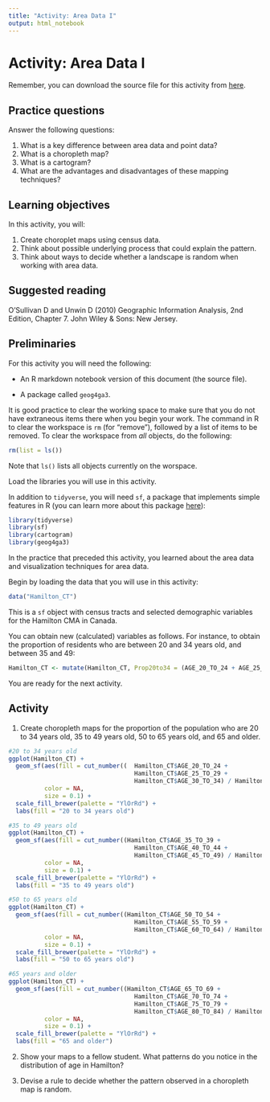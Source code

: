 ```yaml
---
title: "Activity: Area Data I"
output: html_notebook
---
```


# Activity: Area Data I

Remember, you can download the source file for this activity from [here](https://github.com/paezha/Spatial-Statistics-Course).

## Practice questions

Answer the following questions:

1. What is a key difference between area data and point data?
2. What is a choropleth map?
3. What is a cartogram?
4. What are the advantages and disadvantages of these mapping techniques?

## Learning objectives

In this activity, you will:

1. Create choroplet maps using census data.
2. Think about possible underlying process that could explain the pattern.
3. Think about ways to decide whether a landscape is random when working with area data.

## Suggested reading

O'Sullivan D and Unwin D (2010) Geographic Information Analysis, 2nd Edition, Chapter 7. John Wiley & Sons: New Jersey.

## Preliminaries

For this activity you will need the following:

* An R markdown notebook version of this document (the source file).

* A package called `geog4ga3`.

It is good practice to clear the working space to make sure that you do not have extraneous items there when you begin your work. The command in R to clear the workspace is `rm` (for "remove"), followed by a list of items to be removed. To clear the workspace from _all_ objects, do the following:
```r
rm(list = ls())
```

Note that `ls()` lists all objects currently on the worspace.

Load the libraries you will use in this activity. 

In addition to `tidyverse`, you will need `sf`, a package that implements simple features in R (you can learn more about this package [here](https://cran.r-project.org/web/packages/sf/vignettes/sf1.html)):
```r
library(tidyverse)
library(sf)
library(cartogram)
library(geog4ga3)
```

In the practice that preceded this activity, you learned about the area data and visualization techniques for area data.

Begin by loading the data that you will use in this activity:
```r
data("Hamilton_CT")
```

This is a `sf` object with census tracts and selected demographic variables for the Hamilton CMA in Canada.

You can obtain new (calculated) variables as follows. For instance, to obtain the proportion of residents who are between 20 and 34 years old, and between 35 and 49:
```r
Hamilton_CT <- mutate(Hamilton_CT, Prop20to34 = (AGE_20_TO_24 + AGE_25_TO_29 + AGE_30_TO_34)/POPULATION, Prop35to49 = (AGE_35_TO_39 + AGE_40_TO_44 + AGE_45_TO_49)/POPULATION)
```

You are ready for the next activity.

## Activity

1. Create choropleth maps for the proportion of the population who are 20 to 34 years old, 35 to 49 years old, 50 to 65 years old, and 65 and older.

```r
#20 to 34 years old
ggplot(Hamilton_CT) + 
  geom_sf(aes(fill = cut_number((  Hamilton_CT$AGE_20_TO_24 +
                                   Hamilton_CT$AGE_25_TO_29 +
                                   Hamilton_CT$AGE_30_TO_34) / Hamilton_CT$POPULATION, 3)),
          color = NA, 
          size = 0.1) +
  scale_fill_brewer(palette = "YlOrRd") +
  labs(fill = "20 to 34 years old")
```

```r
#35 to 49 years old
ggplot(Hamilton_CT) + 
  geom_sf(aes(fill = cut_number((Hamilton_CT$AGE_35_TO_39 +
                                   Hamilton_CT$AGE_40_TO_44 +
                                   Hamilton_CT$AGE_45_TO_49) / Hamilton_CT$POPULATION, 3)),
          color = NA, 
          size = 0.1) +
  scale_fill_brewer(palette = "YlOrRd") +
  labs(fill = "35 to 49 years old")
```

```r
#50 to 65 years old
ggplot(Hamilton_CT) + 
  geom_sf(aes(fill = cut_number((Hamilton_CT$AGE_50_TO_54 +
                                   Hamilton_CT$AGE_55_TO_59 +
                                   Hamilton_CT$AGE_60_TO_64) / Hamilton_CT$POPULATION, 3)),
          color = NA, 
          size = 0.1) +
  scale_fill_brewer(palette = "YlOrRd") +
  labs(fill = "50 to 65 years old")
```

```r
#65 years and older
ggplot(Hamilton_CT) + 
  geom_sf(aes(fill = cut_number((Hamilton_CT$AGE_65_TO_69 +
                                   Hamilton_CT$AGE_70_TO_74 +
                                   Hamilton_CT$AGE_75_TO_79 +
                                   Hamilton_CT$AGE_80_TO_84) / Hamilton_CT$POPULATION, 4)),
          color = NA, 
          size = 0.1) +
  scale_fill_brewer(palette = "YlOrRd") +
  labs(fill = "65 and older")
```


2. Show your maps to a fellow student. What patterns do you notice in the distribution of age in Hamilton?

3. Devise a rule to decide whether the pattern observed in a choropleth map is random.